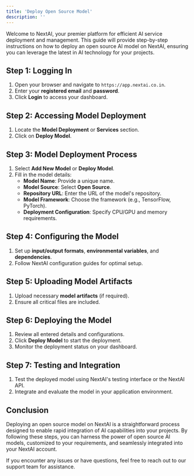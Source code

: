 ```yaml
---
title: 'Deploy Open Source Model'
description: ''
---
```

Welcome to NextAI, your premier platform for efficient AI service deployment and management. This guide will provide step-by-step instructions on how to deploy an open source AI model on NextAI, ensuring you can leverage the latest in AI technology for your projects.

## Step 1: Logging In
1. Open your browser and navigate to `https://app.nextai.co.in`.
2. Enter your **registered email** and **password**.
3. Click **Login** to access your dashboard.

## Step 2: Accessing Model Deployment
1. Locate the **Model Deployment** or **Services** section.
2. Click on **Deploy Model**.

## Step 3: Model Deployment Process
1. Select **Add New Model** or **Deploy Model**.
2. Fill in the model details:
   - **Model Name**: Provide a unique name.
   - **Model Source**: Select **Open Source**.
   - **Repository URL**: Enter the URL of the model's repository.
   - **Model Framework**: Choose the framework (e.g., TensorFlow, PyTorch).
   - **Deployment Configuration**: Specify CPU/GPU and memory requirements.

## Step 4: Configuring the Model
1. Set up **input/output formats**, **environmental variables**, and **dependencies**.
2. Follow NextAI configuration guides for optimal setup.

## Step 5: Uploading Model Artifacts
1. Upload necessary **model artifacts** (if required).
2. Ensure all critical files are included.

## Step 6: Deploying the Model
1. Review all entered details and configurations.
2. Click **Deploy Model** to start the deployment.
3. Monitor the deployment status on your dashboard.

## Step 7: Testing and Integration
1. Test the deployed model using NextAI's testing interface or the NextAI API.
2. Integrate and evaluate the model in your application environment.

## Conclusion
Deploying an open source model on NextAI is a straightforward process designed to enable rapid integration of AI capabilities into your projects. By following these steps, you can harness the power of open source AI models, customized to your requirements, and seamlessly integrated into your NextAI account.

If you encounter any issues or have questions, feel free to reach out to our support team for assistance.